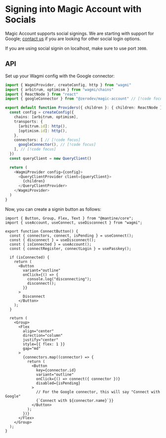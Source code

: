 # Signing into Magic Account with Socials

Magic Account supports social signings.  We are starting with support for Google; [contact us](https://t.me/derek_chiang) if you are looking for other social login options.

If you are using social signin on localhost, make sure to use port `3000`.

## API

Set up your Wagmi config with the Google connector:

```ts
import { WagmiProvider, createConfig, http } from "wagmi"
import { arbitrum, optimism } from "wagmi/chains"
import { ReactNode } from "react"
import { googleConnector } from "@zerodev/magic-account" // [!code focus]

export default function Providers({ children }: { children: ReactNode }) {
  const config = createConfig({
    chains: [arbitrum, optimism],
    transports: {
      [arbitrum.id]: http(),
      [optimism.id]: http(),
    },
    connectors: [ // [!code focus]
      googleConnector(), // [!code focus]
    ], // [!code focus]
  })
  const queryClient = new QueryClient()

  return (
    <WagmiProvider config={config}>
      <QueryClientProvider client={queryClient}>
        {children}
      </QueryClientProvider>
    </WagmiProvider>
  )
}
```

Now, you can create a signin button as follows:

```tsx
import { Button, Group, Flex, Text } from "@mantine/core";
import { useAccount, useConnect, useDisconnect } from "wagmi";

export function ConnectButton() {
  const { connectors, connect, isPending } = useConnect();
  const { disconnect } = useDisconnect();
  const { isConnected } = useAccount();
  const { connectRegister, connectLogin } = usePasskey();

  if (isConnected) {
    return (
      <Button
        variant="outline"
        onClick={() => {
          console.log("disconnecting");
          disconnect();
        }}
      >
        Disconnect
      </Button>
    );
  }

  return (
    <Group>
      <Flex
        align="center"
        direction="column"
        justify="center"
        style={{ flex: 1 }}
        gap="md"
      >
        {connectors.map((connector) => {
          return (
            <Button
              key={connector.id}
              variant="outline"
              onClick={() => connect({ connector })}
              disabled={isPending}
            >
              // For the Google connector, this will say "Connect with Google"
              {`Connect with ${connector.name}`}}
            </Button>
          );
        })}
      </Flex>
    </Group>
  );
}
```
